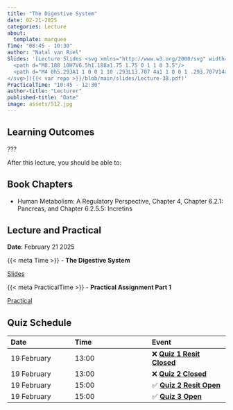 ```yaml
---
title: "The Digestive System"
date: 02-21-2025
categories: Lecture
about:
  template: marquee
Time: "08:45 - 10:30"
author: "Natal van Riel"
Slides: '[Lecture Slides <svg xmlns="http://www.w3.org/2000/svg" width="16" height="16" fill="currentColor" class="bi bi-file-earmark-ppt-fill" viewBox="0 0 16 16">
  <path d="M8.188 10H7V6.5h1.188a1.75 1.75 0 1 1 0 3.5"/>
  <path d="M4 0h5.293A1 1 0 0 1 10 .293L13.707 4a1 1 0 0 1 .293.707V14a2 2 0 0 1-2 2H4a2 2 0 0 1-2-2V2a2 2 0 0 1 2-2m5.5 1.5v2a1 1 0 0 0 1 1h2zM7 5.5a1 1 0 0 0-1 1V13a.5.5 0 0 0 1 0v-2h1.188a2.75 2.75 0 0 0 0-5.5z"/>
</svg>]({{< var repo >}}/blob/main/slides/Lecture-3B.pdf)'
PracticalTime: "10:45 - 12:30"
author-title: "Lecturer"
published-title: "Date"
image: assets/512.jpg
---
```


## Learning Outcomes

::: {.callout-important title="Principal Learning Outcome 1"}
???
:::

After this lecture, you should be able to:


## Book Chapters

- Human Metabolism: A Regulatory Perspective, Chapter 4, Chapter 6.2.1: Pancreas, and Chapter 6.2.5.5: Incretins


## Lecture and Practical
**Date**: February 21 2025

::: slide-deck
{{< meta Time >}} - **The Digestive System**

::: slides
[Slides]({{< var repository >}}/blob/main/8bm050/slides/Lecture-3B.pdf)
:::
:::

::: application-exercise
{{< meta PracticalTime >}} - **Practical Assignment Part 1**

::: source
[Practical](https://canvas.tue.nl)
:::
:::

## Quiz Schedule

|Date | Time  | Event |
|:----|:-----|:-----|
19 February | 13:00 |  ❌ [**Quiz 1 Resit Closed**](https://canvas.tue.nl) |
19 February | 13:00 |  ❌ [**Quiz 2 Closed**](https://canvas.tue.nl) |
19 February | 15:00 |  ✅ [**Quiz 2 Resit Open**](https://canvas.tue.nl) |
19 February | 15:00 |  ✅ [**Quiz 3 Open**](https://canvas.tue.nl) |